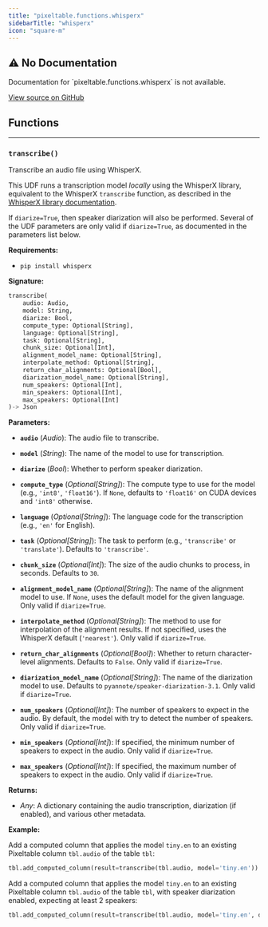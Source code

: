 ```yaml
---
title: "pixeltable.functions.whisperx"
sidebarTitle: "whisperx"
icon: "square-m"
---
```


## ⚠️ No Documentation

<Warning>
Documentation for `pixeltable.functions.whisperx` is not available.
</Warning>

<a href="https://github.com/pixeltable/pixeltable/blob/main/pixeltable/functions/whisperx.py#L0" target="_blank">View source on GitHub</a>

## Functions


---

### `transcribe()`

Transcribe an audio file using WhisperX.


This UDF runs a transcription model *locally* using the WhisperX library, equivalent to the WhisperX `transcribe` function, as described in the [WhisperX library documentation](https://github.com/m-bain/whisperX).

If `diarize=True`, then speaker diarization will also be performed. Several of the UDF parameters are only valid if `diarize=True`, as documented in the parameters list below.

**Requirements:**

- `pip install whisperx`


**Signature:**

```python
transcribe(
    audio: Audio,
    model: String,
    diarize: Bool,
    compute_type: Optional[String],
    language: Optional[String],
    task: Optional[String],
    chunk_size: Optional[Int],
    alignment_model_name: Optional[String],
    interpolate_method: Optional[String],
    return_char_alignments: Optional[Bool],
    diarization_model_name: Optional[String],
    num_speakers: Optional[Int],
    min_speakers: Optional[Int],
    max_speakers: Optional[Int]
)-> Json
```

**Parameters:**

- **`audio`** (*Audio*): The audio file to transcribe.

- **`model`** (*String*): The name of the model to use for transcription.

- **`diarize`** (*Bool*): Whether to perform speaker diarization.

- **`compute_type`** (*Optional[String]*): The compute type to use for the model (e.g., `'int8'`, `'float16'`). If `None`, defaults to `'float16'` on CUDA devices and `'int8'` otherwise.

- **`language`** (*Optional[String]*): The language code for the transcription (e.g., `'en'` for English).

- **`task`** (*Optional[String]*): The task to perform (e.g., `'transcribe'` or `'translate'`). Defaults to `'transcribe'`.

- **`chunk_size`** (*Optional[Int]*): The size of the audio chunks to process, in seconds. Defaults to `30`.

- **`alignment_model_name`** (*Optional[String]*): The name of the alignment model to use. If `None`, uses the default model for the given language. Only valid if `diarize=True`.

- **`interpolate_method`** (*Optional[String]*): The method to use for interpolation of the alignment results. If not specified, uses the WhisperX default (`'nearest'`). Only valid if `diarize=True`.

- **`return_char_alignments`** (*Optional[Bool]*): Whether to return character-level alignments. Defaults to `False`. Only valid if `diarize=True`.

- **`diarization_model_name`** (*Optional[String]*): The name of the diarization model to use. Defaults to `pyannote/speaker-diarization-3.1`. Only valid if `diarize=True`.

- **`num_speakers`** (*Optional[Int]*): The number of speakers to expect in the audio. By default, the model with try to detect the number of speakers. Only valid if `diarize=True`.

- **`min_speakers`** (*Optional[Int]*): If specified, the minimum number of speakers to expect in the audio. Only valid if `diarize=True`.

- **`max_speakers`** (*Optional[Int]*): If specified, the maximum number of speakers to expect in the audio. Only valid if `diarize=True`.


**Returns:**

- *Any*: A dictionary containing the audio transcription, diarization (if enabled), and various other metadata.



**Example:**

Add a computed column that applies the model `tiny.en` to an existing Pixeltable column `tbl.audio` of the table `tbl`:
```python
tbl.add_computed_column(result=transcribe(tbl.audio, model='tiny.en'))
```

Add a computed column that applies the model `tiny.en` to an existing Pixeltable column `tbl.audio` of the table `tbl`, with speaker diarization enabled, expecting at least 2 speakers:
```python
tbl.add_computed_column(result=transcribe(tbl.audio, model='tiny.en', diarize=True, min_speakers=2))
```


